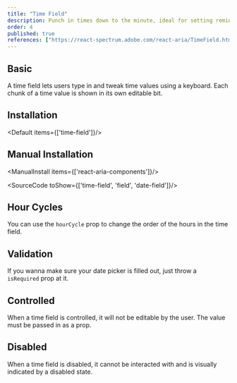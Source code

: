 ```yaml
---
title: "Time Field"
description: Punch in times down to the minute, ideal for setting reminders or scheduling meetings, like setting your alarm clock for another busy day..
order: 4
published: true
references: ["https://react-spectrum.adobe.com/react-aria/TimeField.html#props"]
---
```


## Basic

A time field lets users type in and tweak time values using a keyboard. Each chunk of a time value is shown in its own editable bit.
<How toUse="date-and-time/time-field-demo" />

## Installation
<Default items={['time-field']}/>

## Manual Installation

<ManualInstall items={['react-aria-components']}/>

<SourceCode toShow={['time-field', 'field', 'date-field']}/>

## Hour Cycles
You can use the `hourCycle` prop to change the order of the hours in the time field.
<How toUse="date-and-time/time-field-hc-demo" />

## Validation
If you wanna make sure your date picker is filled out, just throw a `isRequired` prop at it.
<How toUse="date-and-time/time-field-validation-demo" />

## Controlled
When a time field is controlled, it will not be editable by the user. The value must be passed in as a prop.
<How toUse="date-and-time/time-field-controlled-demo" />

## Disabled
When a time field is disabled, it cannot be interacted with and is visually indicated by a disabled state.
<How toUse="date-and-time/time-field-disabled-demo" />
